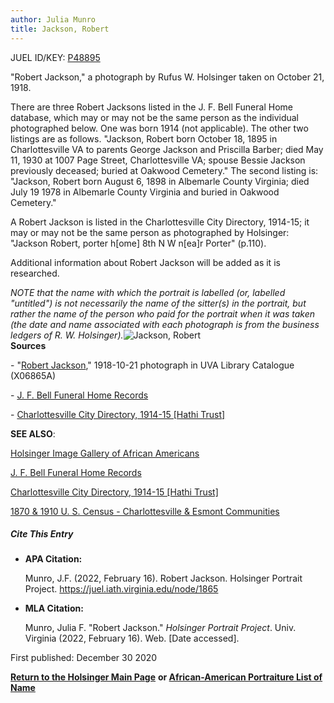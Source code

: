```yaml
---
author: Julia Munro
title: Jackson, Robert
---
```

JUEL ID/KEY: [P48895](http://juel.iath.virginia.edu/public_person?person=48895 "P48895")

"Robert Jackson," a photograph by Rufus W. Holsinger taken on October 21, 1918.

There are three Robert Jacksons listed in the J. F. Bell Funeral Home database, which may or may not be the same person as the individual photographed below. One was born 1914 (not applicable). The other two listings are as follows. "Jackson, Robert born October 18, 1895 in Charlottesville VA to parents George Jackson and Priscilla Barber; died May 11, 1930 at 1007 Page Street, Charlottesville VA; spouse Bessie Jackson previously deceased; buried at Oakwood Cemetery." The second listing is: "Jackson, Robert born August 6, 1898 in Albemarle County Virginia; died July 19 1978 in Albemarle County Virginia and buried in Oakwood Cemetery." 

A Robert Jackson is listed in the Charlottesville City Directory, 1914-15; it may or may not be the same person as photographed by Holsinger: "Jackson Robert, porter h\[ome\] 8th N W n\[ea\]r Porter" (p.110). 

Additional information about Robert Jackson will be added as it is researched.

_NOTE that the name with which the portrait is labelled (or, labelled "untitled") is not necessarily the name of the sitter(s) in the portrait, but rather the name of the person who paid for the portrait when it was taken (the date and name associated with each photograph is from the business ledgers of R. W. Holsinger)._![Jackson, Robert](https://iiif.lib.virginia.edu/iiif/uva-lib:1049907/full/1000,1337/0/default.jpg "Jackson, Robert")   
**Sources**

\- "[Robert Jackson](https://search.lib.virginia.edu/catalog/uva-lib:1049907#?c=0&m=0&s=0&cv=0&xywh=-1584%2C-256%2C5972%2C4427 "Jackson, Robert")," 1918-10-21 photograph in UVA Library Catalogue (X06865A)  
  

\- [J. F. Bell Funeral Home Records](http://www2.vcdh.virginia.edu/afam/raceandplace/perl_scripts/last_names.html)   
  

\- [Charlottesville City Directory, 1914-15 \[Hathi Trust\]](https://catalog.hathitrust.org/Record/101954103)

**SEE ALSO**:

[Holsinger Image Gallery of African Americans](http://rwholsingerphotos.org/images.php "Holsinger Image Gallery of African Americans")

[J. F. Bell Funeral Home Records](http://www2.vcdh.virginia.edu/afam/raceandplace/perl_scripts/funeral_search.html "J. F. Bell Funeral Home Database")

[Charlottesville City Directory, 1914-15 \[Hathi Trust\]](https://catalog.hathitrust.org/Record/101954103 "Charlottesville City Directory, 1914-15") 

[1870 & 1910 U. S. Census - Charlottesville & Esmont Communities](http://www2.vcdh.virginia.edu/afam/raceandplace/census/search_both.html "1870 & 1910 U. S. Census: Charlottesville and Esmont Communities")

##### **Cite This Entry**

*   **APA Citation:**
    
    Munro, J.F. (2022, February 16). Robert Jackson. Holsinger Portrait Project. https://juel.iath.virginia.edu/node/1865
    
*   **MLA Citation:**
    
    Munro, Julia F. "Robert Jackson." _Holsinger Portrait Project_. Univ. Virginia (2022, February 16). Web. \[Date accessed\].
    

  
First published: December 30 2020

[**Return to the Holsinger Main Page**](http://juel.iath.virginia.edu/node/980) **or [African-American Portraiture List of Name](http://juel.iath.virginia.edu/node/996)**